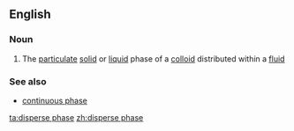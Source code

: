 ==English==

===Noun===
{{en-noun|head=[[disperse]] [[phase]]}}

# The [[particulate]] [[solid]] or [[liquid]] phase of a [[colloid]] distributed within a [[fluid]]

===See also===
* [[continuous phase]]

[[ta:disperse phase]]
[[zh:disperse phase]]